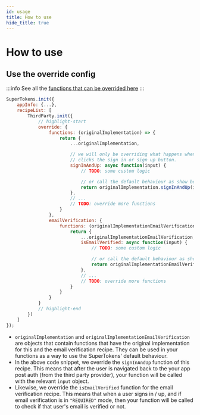 ```yaml
---
id: usage
title: How to use
hide_title: true
---
```



# How to use

## Use the override config

:::info
See all the [functions that can be overrided here](https://supertokens.com/docs/auth-react/modules/recipe_thirdparty.html#RecipeInterface)
:::

<FrontendSDKTabs>
<TabItem value="reactjs">

```jsx
SuperTokens.init({
    appInfo: {...},
    recipeList: [
        ThirdParty.init({
            // highlight-start
            override: {
                functions: (originalImplementation) => {
                    return {
                        ...originalImplementation,

                        // we will only be overriding what happens when a user
                        // clicks the sign in or sign up button.
                        signInAndUp: async function(input) {
                            // TODO: some custom logic

                            // or call the default behaviour as show below
                            return originalImplementation.signInAndUp(input);
                        },
                        // ...
                        // TODO: override more functions
                    }
                },
                emailVerification: {
                    functions: (originalImplementationEmailVerification) => {
                        return {
                            ...originalImplementationEmailVerification,
                            isEmailVerified: async function(input) {
                                // TODO: some custom logic

                                // or call the default behaviour as show below
                                return originalImplementationEmailVerification.isEmailVerified(input);
                            },
                            // ...
                            // TODO: override more functions
                        }
                    }
                }
            }
            // highlight-end
        })
    ]
});
```
</TabItem>
</FrontendSDKTabs>

- `originalImplementation` and `originalImplementationEmailVerification` are objects that contain functions that have the original implementation for this and the email verification recipe. They can be used in your functions as a way to use the SuperTokens' default behaviour.
- In the above code snippet, we override the `signInAndUp` function of this recipe. This means that after the user is navigated back to the your app post auth (from the third party provider), your function will be called with the relevant `input` object.
- Likewise, we override the `isEmailVerified` function for the email verification recipe. This means that when a user signs in / up, and if email verification is in `"REQUIRED"` mode, then your function will be called to check if that user's email is verified or not.